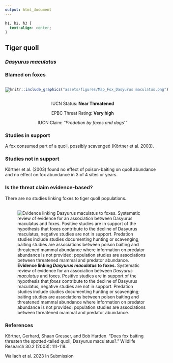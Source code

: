 ```yaml
---
output: html_document
---
```

```css
h1, h2, h3 {
  text-align: center;
}
```

## **Tiger quoll**
### *Dasyurus maculatus*
### Blamed on foxes

:::: {style="display: flex;"}

[![](assets/photos/Dasyurus maculatus.png)](https://www.inaturalist.org/photos/10692037?size=original)

::: {}

:::

::: {}
  ```r
  knitr::include_graphics("assets/figures/Map_Fox_Dasyurus maculatus.png")
  ```
:::

::::
<center>
IUCN Status: **Near Threatened**

EPBC Threat Rating: **Very high**

IUCN Claim: *"Predation by foxes and dogs'"*

</center>

### Studies in support

A fox consumed part of a quoll, possibly scavenged (Körtner et al. 2003).

### Studies not in support

Körtner et al. (2003) found no effect of poison-baiting on quoll abundance and no effect on fox abundance in 3 of 4 sites or years.

### Is the threat claim evidence-based?

There are no studies linking foxes to tiger quoll populations.
<br>
<br>

![**Evidence linking *Dasyurus maculatus* to foxes.** Systematic review of evidence for an association between *Dasyurus maculatus* and foxes. Positive studies are in support of the hypothesis that *foxes* contribute to the decline of Dasyurus maculatus, negative studies are not in support. Predation studies include studies documenting hunting or scavenging; baiting studies are associations between poison baiting and threatened mammal abundance where information on predator abundance is not provided; population studies are associations between threatened mammal and predator abundance.](assets/figures/Main_Evidence_Fox_Dasyurus maculatus.png)

### References

Körtner, Gerhard, Shaan Gresser, and Bob Harden. "Does fox baiting threaten the spotted-tailed quoll, Dasyurus maculatus?." Wildlife Research 30.2 (2003): 111-118.

Wallach et al. 2023 In Submission

